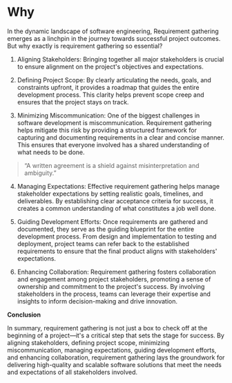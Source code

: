 # Why

In the dynamic landscape of software engineering, Requirement gathering emerges as a linchpin in the journey towards successful project outcomes. But why exactly is requirement gathering so essential? 

1. Aligning Stakeholders:
Bringing together all major stakeholders is crucial to ensure alignment on the project's objectives and expectations.

2. Defining Project Scope:
By clearly articulating the needs, goals, and constraints upfront, it provides a roadmap that guides the entire development process. This clarity helps prevent scope creep and ensures that the project stays on track.

3. Minimizing Miscommunication:
One of the biggest challenges in software development is miscommunication. Requirement gathering helps mitigate this risk by providing a structured framework for capturing and documenting requirements in a clear and concise manner. This ensures that everyone involved has a shared understanding of what needs to be done.

> “A written agreement is a shield against misinterpretation and ambiguity.”

4. Managing Expectations:
Effective requirement gathering helps manage stakeholder expectations by setting realistic goals, timelines, and deliverables. By establishing clear acceptance criteria for success, it creates a common understanding of what constitutes a job well done.

5. Guiding Development Efforts:
Once requirements are gathered and documented, they serve as the guiding blueprint for the entire development process. From design and implementation to testing and deployment, project teams can refer back to the established requirements to ensure that the final product aligns with stakeholders' expectations.

6. Enhancing Collaboration:
Requirement gathering fosters collaboration and engagement among project stakeholders, promoting a sense of ownership and commitment to the project's success. By involving stakeholders in the process, teams can leverage their expertise and insights to inform decision-making and drive innovation.

**Conclusion**

In summary, requirement gathering is not just a box to check off at the beginning of a project—it's a critical step that sets the stage for success. By aligning stakeholders, defining project scope, minimizing miscommunication, managing expectations, guiding development efforts, and enhancing collaboration, requirement gathering lays the groundwork for delivering high-quality and scalable software solutions that meet the needs and expectations of all stakeholders involved.